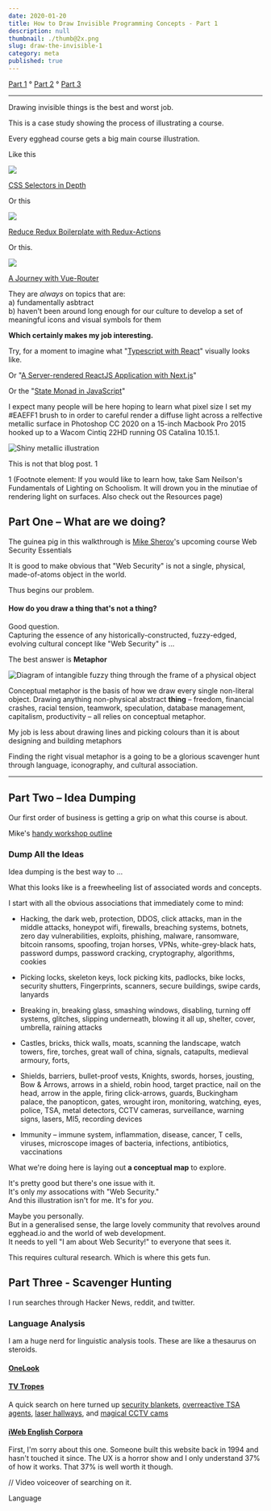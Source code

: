 ```yaml
---
date: 2020-01-20
title: How to Draw Invisible Programming Concepts - Part 1
description: null
thumbnail: ./thumb@2x.png
slug: draw-the-invisible-1
category: meta
published: true
---
```



[Part 1]()  °  [Part 2](#)  °  [Part 3](#)

---

Drawing invisible things is the best and worst job.

This is a case study showing the process of illustrating a course.

Every egghead course gets a big main course illustration.

Like this

![](https://d2eip9sf3oo6c2.cloudfront.net/series/square_covers/000/000/235/full/EGH_CSSSelectors_Final.png)

[CSS Selectors in Depth](https://egghead.io/courses/css-selectors-in-depth)

Or this


![](https://d2eip9sf3oo6c2.cloudfront.net/series/square_covers/000/000/140/full/EGH_ReduxActions_1_Final.png)

[Reduce Redux Boilerplate with Redux-Actions](https://egghead.io/courses/reduce-redux-boilerplate-with-redux-actions)


Or this.

![](https://d2eip9sf3oo6c2.cloudfront.net/series/square_covers/000/000/354/full/VueRouter.png)

[A Journey with Vue-Router](https://egghead.io/courses/a-journey-with-vue-router)


They are _always_ on topics that are:  
a) fundamentally asbtract  
b) haven't been around long enough for our culture to develop a set of meaningful icons and visual symbols for them

**Which certainly makes my job interesting.**

Try, for a moment to imagine what "[Typescript with React](https://egghead.io/courses/use-typescript-to-develop-react-applications)" visually looks like.

Or "[A Server-rendered ReactJS Application with Next.js](https://egghead.io/courses/build-a-server-rendered-reactjs-application-with-next-js)"

Or the "[State Monad in JavaScript](https://egghead.io/courses/state-monad-in-javascript)"

I expect many people will be here hoping to learn what pixel size I set my #EAEFF1 brush to in order to careful render a diffuse light across a relfective metallic surface in Photoshop CC 2020 on a 15-inch Macbook Pro 2015 hooked up to a Wacom Cintiq 22HD running OS Catalina 10.15.1.

![Shiny metallic illustration](https://d2eip9sf3oo6c2.cloudfront.net/series/square_covers/000/000/270/full/EGH_ngrxAngular_Final.png)

This is not that blog post. 1

1 (Footnote element: If you would like to learn how, take Sam Neilson's Fundamentals of Lighting on Schoolism. It will drown you in the minutiae of rendering light on surfaces. Also check out the Resources page)


## Part One – What are we doing?

The guinea pig in this walkthrough is [Mike Sherov]()'s upcoming course Web Security Essentials

It is good to make obvious that "Web Security" is not a single, physical, made-of-atoms object in the world.

Thus begins our problem.

#### How do you draw a thing that's not a thing?

Good question.  
Capturing the essence of any historically-constructed, fuzzy-edged, evolving cultural concept like "Web Security" is ...

The best answer is **Metaphor**

![Diagram of intangible fuzzy thing through the frame of a physical object]()

Conceptual metaphor is the basis of how we draw every single non-literal object. Drawing anything non-physical abstract __thing__ – freedom, financial crashes, racial tension, teamwork, speculation, database management, capitalism, productivity – all relies on conceptual metaphor. 

My job is less about drawing lines and picking colours than it is about designing and building metaphors 

Finding the right visual metaphor is a going to be a glorious scavenger hunt through language, iconography, and cultural association.

---

## Part Two – Idea Dumping

Our first order of business is getting a grip on what this course is about.

Mike's [handy workshop outline](https://github.com/mikesherov/web-security-essentials) 


### Dump All the Ideas

Idea dumping is the best way to ...

What this looks like is a freewheeling list of associated words and concepts.

I start with all the obvious associations that immediately come to mind: 

- Hacking, the dark web, protection, DDOS, click attacks, man in the middle attacks, honeypot wifi, firewalls, breaching systems, botnets, zero day vulnerabilities, exploits, phishing, malware, ransomware, bitcoin ransoms, spoofing, trojan horses, VPNs, white-grey-black hats, password dumps, password cracking, cryptography, algorithms, cookies

- Picking locks, skeleton keys, lock picking kits, padlocks, bike locks, security shutters, Fingerprints, scanners, secure buildings, swipe cards, lanyards

- Breaking in, breaking glass, smashing windows, disabling, turning off systems, glitches, slipping underneath, blowing it all up, shelter, cover, umbrella, raining attacks

- Castles, bricks, thick walls, moats, scanning the landscape, watch towers, fire, torches, great wall of china, signals, catapults, medieval armoury, forts, 

- Shields, barriers, bullet-proof vests, Knights, swords, horses, jousting, Bow & Arrows, arrows in a shield, robin hood, target practice, nail on the head, arrow in the apple, firing click-arrows, guards, Buckingham palace, the panopticon, gates, wrought iron, monitoring, watching, eyes, police, TSA, metal detectors, CCTV cameras, surveillance, warning signs, lasers, MI5, recording devices

- Immunity – immune system, inflammation, disease, cancer, T cells, viruses, microscope images of bacteria, infections, antibiotics, vaccinations

What we're doing here is laying out **a conceptual map** to explore.

It's pretty good but there's one issue with it.  
It's only _my_ assocations with "Web Security."  
And this illustration isn't for me. It's for _you_.

Maybe you personally.  
But in a generalised sense, the large lovely community that revolves around egghead.io and the world of web development.  
It needs to yell "I am about Web Security!" to everyone that sees it.

This requires cultural research. Which is where this gets fun.

## Part Three - Scavenger Hunting

I run searches through Hacker News, reddit, and twitter. 

### Language Analysis

I am a huge nerd for linguistic analysis tools. These are like a thesaurus on steroids.

<TwoCol>

<div>

#### [OneLook](https://www.onelook.com/thesaurus/)

</div>

<div>

#### [TV Tropes]()

A quick search on here turned up [security blankets](https://tvtropes.org/pmwiki/pmwiki.php/Main/SecurityBlanket), [overreactive TSA agents](https://tvtropes.org/pmwiki/pmwiki.php/Main/OverreactingAirportSecurity), [laser hallways](https://tvtropes.org/pmwiki/pmwiki.php/Main/LaserHallway), and [magical CCTV cams](https://tvtropes.org/pmwiki/pmwiki.php/Main/MagicalSecurityCam)

</div>

</TwoCol>

#### [iWeb English Corpora](https://www.english-corpora.org/iweb/)

First, I'm sorry about this one. Someone built this website back in 1994 and hasn't touched it since.  The UX is a horror show and I only understand 37% of how it works.  That 37% is well worth it though.

// Video voiceover of searching on it.


[]()

Language 


